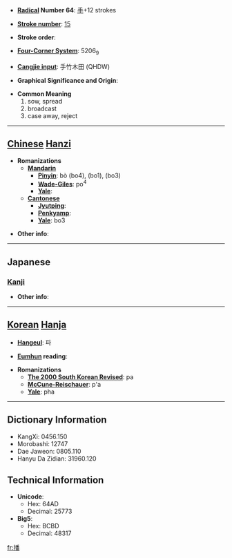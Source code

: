 * '''[[Wiktionary:Chinese radical index| Radical]] Number 64''': [[Wiktionary:Chinese radical index 手|手]]+12 strokes

* '''[[Wiktionary:Chinese total strokes index|Stroke number]]''': [[Wiktionary:Chinese total strokes index 15|15]]

* '''Stroke order''': 

* '''[[Wiktionary:Chinese four corner index|Four-Corner System]]''': 5206<sub>9</sub>

* '''[[Wiktionary:Chinese Cangjie index|Cangjie input]]''': 手竹木田 (QHDW)

* '''Graphical Significance and Origin''': 

* '''Common Meaning'''
*#sow, spread
*# broadcast
*# case away, reject


----

== [[Chinese]] [[Hanzi]] ==

* '''Romanizations'''
** '''[[Mandarin]]'''
*** '''[[Pinyin]]''': bò (bo4), (bo1), (bo3)
*** '''[[Wade-Giles]]''': po<sup>4</sup>
*** '''[[Yale]]''': 
** '''[[Cantonese]]'''
*** '''[[Jyutping]]''':
*** '''[[Penkyamp]]''': 
*** '''[[Yale]]''': bo3

* '''Other info''': 

----

==Japanese==
===[[Kanji]]===
{{kanji|on readings=[[は]] (ha)|kun readings=[[まく]] (maku)}}

* '''Other info''':  

----

== [[Korean]] [[Hanja]] ==

* '''[[Hangeul]]''': 파

* '''[[Eumhun]] reading''': 

* '''Romanizations'''
** '''[[The 2000 South Korean Revised Romanization|The 2000 South Korean Revised]]''': pa
** '''[[McCune-Reischauer]]''': p'a
** '''[[Yale]]''': pha

----

== Dictionary Information ==

* KangXi: 0456.150
* Morobashi: 12747
* Dae Jaweon: 0805.110
* Hanyu Da Zidian: 31960.120

== Technical Information ==

* '''Unicode''':
** Hex: 64AD
** Decimal: 25773
* '''Big5''':
** Hex: BCBD
** Decimal: 48317

[[fr:播]]